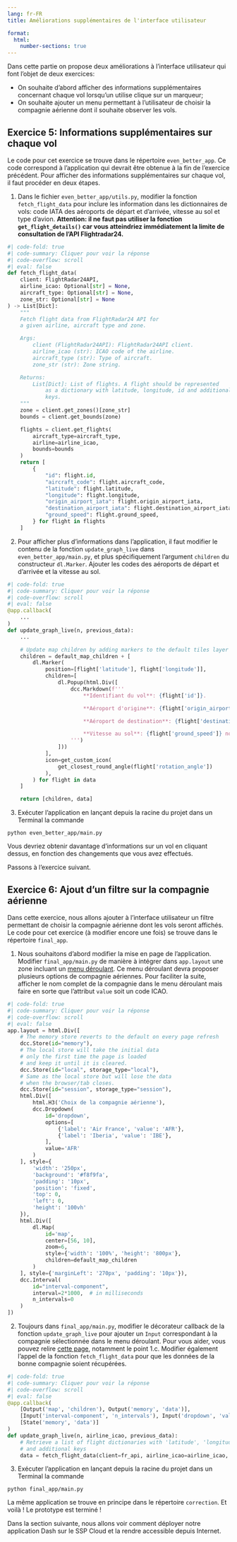 ```yaml
---
lang: fr-FR
title: Améliorations supplémentaires de l'interface utilisateur

format:
  html:
    number-sections: true
---
```


Dans cette partie on propose deux améliorations à l'interface utilisateur qui font l'objet de deux exercices:

- On souhaite d'abord afficher des informations supplémentaires concernant chaque vol lorsqu'un utilise clique sur un marqueur;
- On souhaite ajouter un menu permettant à l'utilisateur de choisir la compagnie aérienne dont il souhaite observer les vols.

::: {.callout-tip collapse="false" icon=false}
## `<i class="bi bi-book"></i>`{=html} Exercice 5: Informations supplémentaires sur chaque vol

Le code pour cet exercice se trouve dans le répertoire `even_better_app`. Ce code correspond à l'application qui devrait être obtenue à la fin de l'exercice précédent. Pour afficher des informations supplémentaires sur chaque vol, il faut procéder en deux étapes.

1. Dans le fichier `even_better_app/utils.py`, modifier la fonction `fetch_flight_data` pour inclure les information dans les dictionnaires de vols: code IATA des aéroports de départ et d'arrivée, vitesse au sol et type d'avion. __Attention: il ne faut pas utiliser la fonction `get_flight_details()` car vous atteindriez immédiatement la limite de consultation de l'API Flightradar24.__

```python
#| code-fold: true
#| code-summary: Cliquer pour voir la réponse
#| code-overflow: scroll
#| eval: false
def fetch_flight_data(
    client: FlightRadar24API,
    airline_icao: Optional[str] = None,
    aircraft_type: Optional[str] = None,
    zone_str: Optional[str] = None
) -> List[Dict]:
    """
    Fetch flight data from FlightRadar24 API for
    a given airline, aircraft type and zone.

    Args:
        client (FlightRadar24API): FlightRadar24API client.
        airline_icao (str): ICAO code of the airline.
        aircraft_type (str): Type of aircraft.
        zone_str (str): Zone string.

    Returns:
        List[Dict]: List of flights. A flight should be represented
            as a dictionary with latitude, longitude, id and additional
            keys.
    """
    zone = client.get_zones()[zone_str]
    bounds = client.get_bounds(zone)

    flights = client.get_flights(
        aircraft_type=aircraft_type,
        airline=airline_icao,
        bounds=bounds
    )
    return [
        {
            "id": flight.id,
            "aircraft_code": flight.aircraft_code,
            "latitude": flight.latitude,
            "longitude": flight.longitude,
            "origin_airport_iata": flight.origin_airport_iata,
            "destination_airport_iata": flight.destination_airport_iata,
            "ground_speed": flight.ground_speed,
        } for flight in flights
    ]
```

2. Pour afficher plus d'informations dans l'application, il faut modifier le contenu de la fonction `update_graph_live` dans `even_better_app/main.py`, et plus spécifiquement l'argument `children` du constructeur `dl.Marker`. Ajouter les codes des aéroports de départ et d'arrivée et la vitesse au sol.

```python
#| code-fold: true
#| code-summary: Cliquer pour voir la réponse
#| code-overflow: scroll
#| eval: false
@app.callback(
    ...
)
def update_graph_live(n, previous_data):
    ...

    # Update map children by adding markers to the default tiles layer
    children = default_map_children + [
        dl.Marker(
            position=[flight['latitude'], flight['longitude']],
            children=[
                dl.Popup(html.Div([
                    dcc.Markdown(f'''
                        **Identifiant du vol**: {flight['id']}.

                        **Aéroport d'origine**: {flight['origin_airport_iata']}.

                        **Aéroport de destination**: {flight['destination_airport_iata']}.

                        **Vitesse au sol**: {flight['ground_speed']} noeuds.
                    ''')
                ]))
            ],
            icon=get_custom_icon(
                get_closest_round_angle(flight['rotation_angle'])
            ),
        ) for flight in data
    ]

    return [children, data]
```

3. Exécuter l'application en lançant depuis la racine du projet dans un Terminal la commande
```
python even_better_app/main.py
```

Vous devriez obtenir davantage d'informations sur un vol en cliquant dessus, en fonction des changements que vous avez effectués.

:::

Passons à l'exercice suivant.

::: {.callout-tip collapse="false" icon=false}
## `<i class="bi bi-book"></i>`{=html} Exercice 6: Ajout d'un filtre sur la compagnie aérienne

Dans cette exercice, nous allons ajouter à l'interface utilisateur un filtre permettant de choisir la compagnie aérienne dont les vols seront affichés. Le code pour cet exercice (à modifier encore une fois) se trouve dans le répertoire `final_app`.

1. Nous souhaitons d'abord modifier la mise en page de l'application. Modifier `final_app/main.py` de manière à intégrer dans `app.layout` une zone incluant un [menu déroulant](https://dash.plotly.com/dash-core-components/dropdown). Ce menu déroulant devra proposer plusieurs options de compagnie aériennes. Pour faciliter la suite, afficher le nom complet de la compagnie dans le menu déroulant mais faire en sorte que l'attribut `value` soit un code ICAO.

```python
#| code-fold: true
#| code-summary: Cliquer pour voir la réponse
#| code-overflow: scroll
#| eval: false
app.layout = html.Div([
    # The memory store reverts to the default on every page refresh
    dcc.Store(id="memory"),
    # The local store will take the initial data
    # only the first time the page is loaded
    # and keep it until it is cleared.
    dcc.Store(id="local", storage_type="local"),
    # Same as the local store but will lose the data
    # when the browser/tab closes.
    dcc.Store(id="session", storage_type="session"),
    html.Div([
        html.H3('Choix de la compagnie aérienne'),
        dcc.Dropdown(
            id='dropdown',
            options=[
                {'label': 'Air France', 'value': 'AFR'},
                {'label': 'Iberia', 'value': 'IBE'},
            ],
            value='AFR'
        )
    ], style={
        'width': '250px',
        'background': '#f8f9fa',
        'padding': '10px',
        'position': 'fixed',
        'top': 0,
        'left': 0,
        'height': '100vh'
    }),
    html.Div([
        dl.Map(
            id='map',
            center=[56, 10],
            zoom=6,
            style={'width': '100%', 'height': '800px'},
            children=default_map_children
        )
    ], style={'marginLeft': '270px', 'padding': '10px'}),
    dcc.Interval(
        id="interval-component",
        interval=2*1000,  # in milliseconds
        n_intervals=0
    )
])
```

2. Toujours dans `final_app/main.py`, modifier le décorateur callback de la fonction `update_graph_live` pour ajouter un `Input` correspondant à la compagnie sélectionnée dans le menu déroulant. Pour vous aider, vous pouvez relire [cette page](https://dash.plotly.com/basic-callbacks), notamment le point 1.c. Modifier également l'appel de la fonction `fetch_flight_data` pour que les données de la bonne compagnie soient récupérées.

```python
#| code-fold: true
#| code-summary: Cliquer pour voir la réponse
#| code-overflow: scroll
#| eval: false
@app.callback(
    [Output('map', 'children'), Output('memory', 'data')],
    [Input('interval-component', 'n_intervals'), Input('dropdown', 'value')],
    [State('memory', 'data')]
)
def update_graph_live(n, airline_icao, previous_data):
    # Retrieve a list of flight dictionaries with 'latitude', 'longitude', 'id'
    # and additional keys
    data = fetch_flight_data(client=fr_api, airline_icao=airline_icao, zone_str="europe")
```

3. Exécuter l'application en lançant depuis la racine du projet dans un Terminal la commande
```
python final_app/main.py
```

La même application se trouve en principe dans le répertoire `correction`. Et voilà ! Le prototype est terminé ! 

:::

Dans la section suivante, nous allons voir comment déployer notre application Dash sur le SSP Cloud et la rendre accessible depuis Internet.
